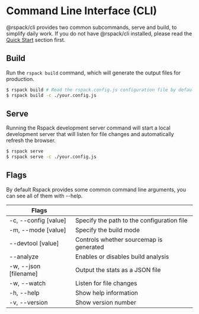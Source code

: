 # Command Line Interface (CLI)

@rspack/cli provides two common subcommands, serve and build, to simplify daily work. If you do not have @rspack/cli installed, please read the [Quick Start](/guide/quick-start) section first.

## Build

Run the `rspack build` command, which will generate the output files for production.

```sh
$ rspack build # Read the rspack.config.js configuration file by default
$ rspack build -c ./your.config.js
```

## Serve

Running the Rspack development server command will start a local development server that will listen for file changes and automatically refresh the browser.

```sh
$ rspack serve
$ rspack serve -c ./your.config.js
```

## Flags

By default Rspack provides some common command line arguments, you can see all of them with --help.

| Flags                 |                                            |
| --------------------- | ------------------------------------------ |
| -c, --config [value]  | Specify the path to the configuration file |
| -m, --mode [value]    | Specify the build mode                     |
| --devtool [value]     | Controls whether sourcemap is generated    |
| --analyze             | Enables or disables build analysis         |
| -w, --json [filename] | Output the stats as a JSON file            |
| -w, --watch           | Listen for file changes                    |
| -h, --help            | Show help information                      |
| -v, --version         | Show version number                        |
